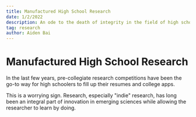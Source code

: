```yaml
---
title: Manufactured High School Research
date: 1/2/2022
description: An ode to the death of integrity in the field of high school research.
tag: research
author: Aiden Bai
---
```



<Head>
  <meta name="og:title" content="On Manufactured High School Research" />
  <meta
    name="og:description"
    content={`An ode to the death of the integrity of high school research`}
  />
  <title>Manufactured High School Research</title>
</Head>

# Manufactured High School Research

In the last few years, pre-collegiate research competitions have been the go-to way for high schoolers to fill up their resumes and college apps.

This is a worrying sign. Research, especially "indie" research, has long been an integral part of innovation in emerging sciences while allowing the researcher to learn by doing.
